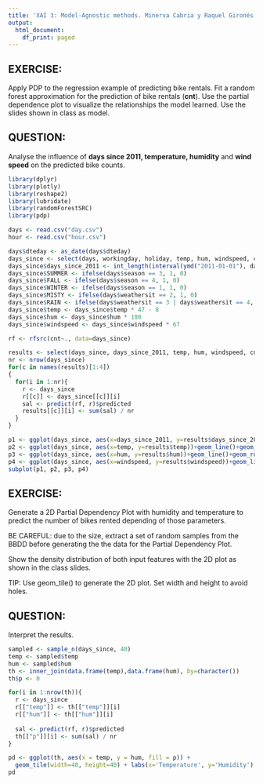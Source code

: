 ```yaml
---
title: 'XAI 3: Model-Agnostic methods. Minerva Cabria y Raquel Gironés'
output:
  html_document:
    df_print: paged
---
```


## EXERCISE:

Apply PDP to the regression example of predicting bike rentals. Fit a random forest approximation for the prediction of bike rentals (**cnt**). Use the partial dependence plot to visualize the relationships the model learned. Use the slides shown in class as model.  

## QUESTION:

Analyse the influence of **days since 2011, temperature, humidity** and **wind speed** on the predicted bike counts.

```r
library(dplyr)
library(plotly)
library(reshape2)
library(lubridate)
library(randomForestSRC)
library(pdp)

days <- read.csv("day.csv")
hour <- read.csv("hour.csv")

days$dteday <- as_date(days$dteday)
days_since <- select(days, workingday, holiday, temp, hum, windspeed, cnt)
days_since$days_since_2011 <- int_length(interval(ymd("2011-01-01"), days$dteday)) / (3600*24)
days_since$SUMMER <- ifelse(days$season == 3, 1, 0)
days_since$FALL <- ifelse(days$season == 4, 1, 0)
days_since$WINTER <- ifelse(days$season == 1, 1, 0)
days_since$MISTY <- ifelse(days$weathersit == 2, 1, 0)
days_since$RAIN <- ifelse(days$weathersit == 3 | days$weathersit == 4, 1, 0)
days_since$temp <- days_since$temp * 47 - 8
days_since$hum <- days_since$hum * 100
days_since$windspeed <- days_since$windspeed * 67

rf <- rfsrc(cnt~., data=days_since)

results <- select(days_since, days_since_2011, temp, hum, windspeed, cnt)
nr <- nrow(days_since)
for(c in names(results)[1:4])
{
  for(i in 1:nr){
    r <- days_since
    r[[c]] <- days_since[[c]][i]
    sal <- predict(rf, r)$predicted
    results[[c]][i] <- sum(sal) / nr
  }
}
```

```r
p1 <- ggplot(days_since, aes(x=days_since_2011, y=results$days_since_2011))+geom_line()+geom_rug(sides="b", alpha=0.1)+ylim(0,6000)+ xlab('Days since 2011') 
p2 <- ggplot(days_since, aes(x=temp, y=results$temp))+geom_line()+geom_rug(sides="b", alpha=0.1)+ylim(0,6000)+xlab('Temperature')
p3 <- ggplot(days_since, aes(x=hum, y=results$hum))+geom_line()+geom_rug(sides="b", alpha=0.1)+ylim(0,6000)+xlab('Humidity')
p4 <- ggplot(days_since, aes(x=windspeed, y=results$windspeed))+geom_line()+geom_rug(sides="b", alpha=0.1)+ylim(0,6000)+xlab('Wind speed')
subplot(p1, p2, p3, p4)
```

## EXERCISE:

Generate a 2D Partial Dependency Plot with humidity and temperature to predict the number of bikes rented depending of those parameters.

BE CAREFUL: due to the size, extract a set of random samples from the BBDD before generating the the data for the Partial Dependency Plot. 

Show the density distribution of both input features with the 2D plot as shown in the class slides. 

TIP: Use geom_tile() to generate the 2D plot. Set width and height to avoid holes. 

## QUESTION:

Interpret the results.

```r

sampled <- sample_n(days_since, 40)
temp <- sampled$temp
hum <- sampled$hum
th <- inner_join(data.frame(temp),data.frame(hum), by=character())
th$p <- 0

for(i in 1:nrow(th)){
  r <- days_since
  r[["temp"]] <- th[["temp"]][i]
  r[["hum"]] <- th[["hum"]][i]
  
  sal <- predict(rf, r)$predicted
  th[["p"]][i] <- sum(sal) / nr
}

```

```r
pd <- ggplot(th, aes(x = temp, y = hum, fill = p)) +
  geom_tile(width=40, height=40) + labs(x='Temperature', y='Humidity') +  guides(fill = guide_colourbar(title = "Number of bikes"))
pd
```
